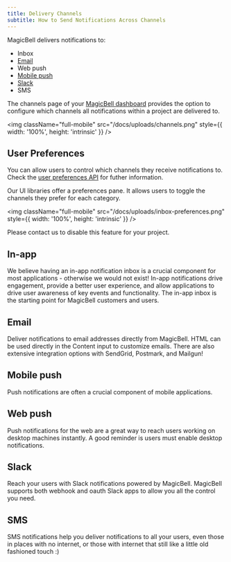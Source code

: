 ```yaml
---
title: Delivery Channels
subtitle: How to Send Notifications Across Channels
---
```


MagicBell delivers notifications to:

- Inbox
- [Email](/docs/email)
- Web push
- [Mobile push](/docs/react-native/implement-mobile-push-notifications#setup-android-push-notifications)
- [Slack](/docs/slack)
- SMS

The channels page of your [MagicBell dashboard](https://app.magicbell.com)
provides the option to configure which channels all notifications within a
project are delivered to.

<img
  className="full-mobile"
  src="/docs/uploads/channels.png"
  style={{ width: '100%', height: 'intrinsic' }}
/>

## User Preferences

You can allow users to control which channels they receive notifications to.
Check the [user preferences API](/docs/rest-api/reference#get-preferences) for
futher information.

Our UI libraries offer a preferences pane. It allows users to toggle the
channels they prefer for each category.

<img
  className="full-mobile"
  src="/docs/uploads/inbox-preferences.png"
  style={{ width: '100%', height: 'intrinsic' }}
/>

Please contact us to disable this feature for your project.

## In-app

We believe having an in-app notification inbox is a crucial component for most
applications - otherwise we would not exist! In-app notifications drive
engagement, provide a better user experience, and allow applications to drive
user awareness of key events and functionality. The in-app inbox is the starting
point for MagicBell customers and users.

## Email

Deliver notifications to email addresses directly from MagicBell. HTML can be
used directly in the Content input to customize emails. There are also extensive
integration options with SendGrid, Postmark, and Mailgun!

## Mobile push

Push notifications are often a crucial component of mobile applications.

## Web push

Push notifications for the web are a great way to reach users working on desktop
machines instantly. A good reminder is users must enable desktop notifications.

## Slack

Reach your users with Slack notifications powered by MagicBell. MagicBell supports
both webhook and oauth Slack apps to allow you all the control you need.

## SMS

SMS notifications help you deliver notifications to all your users, even those
in places with no internet, or those with internet that still like a little old
fashioned touch :)
